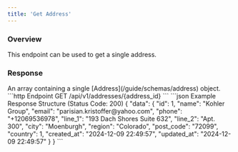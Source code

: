 ```yaml
---
title: 'Get Address'
---
```


### Overview

This endpoint can be used to get a single address.

### Response

<ResponseField name="data" type="array" required>
    An array containing a single [Address](/guide/schemas/address) object.
</ResponseField>

<RequestExample>
    ```http Endpoint
    GET /api/v1/addresses/{address_id}
    ```
</RequestExample>

<ResponseExample>
    ```json Example Response Structure (Status Code: 200)
    {
        "data": {
            "id": 1,
            "name": "Kohler Group",
            "email": "parisian.kristoffer@yahoo.com",
            "phone": "+12069536978",
            "line_1": "193 Dach Shores Suite 632",
            "line_2": "Apt. 300",
            "city": "Moenburgh",
            "region": "Colorado",
            "post_code": "72099",
            "country": 1,
            "created_at": "2024-12-09 22:49:57",
            "updated_at": "2024-12-09 22:49:57"
        }
    }
    ```
</ResponseExample>